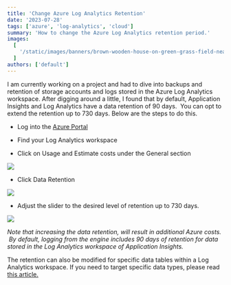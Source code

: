```yaml
---
title: 'Change Azure Log Analytics Retention'
date: '2023-07-28'
tags: ['azure', 'log-analytics', 'cloud']
summary: 'How to change the Azure Log Analytics retention period.'
images:
  [
    '/static/images/banners/brown-wooden-house-on-green-grass-field-near-green-mountains-during-daytime__dangcong__TMa0l7fdSW8.jpeg',
  ]
authors: ['default']
---
```

I am currently working on a project and had to dive into backups and retention of storage accounts and logs stored in the Azure Log Analytics workspace. After digging around a little, I found that by default, Application Insights and Log Analytics have a data retention of 90 days.  You can opt to extend the retention up to 730 days. Below are the steps to do this.

* Log into the [Azure Portal](https://portal.azure.com/)
    
* Find your Log Analytics workspace
    
* Click on Usage and Estimate costs under the General section
    

![](https://cdn.hashnode.com/res/hashnode/image/upload/v1689731335794/0a9e41c1-eb41-4e0e-b9ee-2d4a7897003c.png)

* Click Data Retention
    

![](https://cdn.hashnode.com/res/hashnode/image/upload/v1689731521654/5badfdc3-574d-4c4b-ba00-9f0c7fc7400d.png)

* Adjust the slider to the desired level of retention up to 730 days.
    

![](https://cdn.hashnode.com/res/hashnode/image/upload/v1689731581750/f7386a2c-7057-423b-9697-34c0e4dd5b0b.png)

*Note that increasing the data retention, will result in additional Azure costs.  By default, logging from the engine includes 90 days of retention for data stored in the Log Analytics workspace of Application Insights.*

The retention can also be modified for specific data tables within a Log Analytics workspace. If you need to target specific data types, please read [this article.](https://learn.microsoft.com/en-us/azure/sentinel/configure-data-retention)
